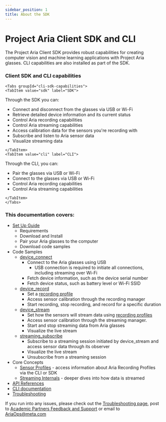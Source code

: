 ```yaml
---
sidebar_position: 1
title: About the SDK
---
```


# Project Aria Client SDK and CLI

The Project Aria Client SDK provides robust capabilities for creating computer vision and machine learning applications with Project Aria glasses. CLI capabilities are also installed as part of the SDK.


### Client SDK and CLI capabilities



```mdx-code-block
<Tabs groupId="cli-sdk-capabilities">
<TabItem value="sdk" label="SDK">
```

Through the SDK you can:
- Connect and disconnect from the glasses via USB or Wi-Fi
- Retrieve detailed device information and its current status
- Control Aria recording capabilities
- Control Aria streaming capabilities
- Access calibration data for the sensors you're recording with
- Subscribe and listen to Aria sensor data
- Visualize streaming data

```mdx-code-block
</TabItem>
<TabItem value="cli" label="CLI">
```

Through the CLI, you can:
- Pair the glasses via USB or Wi-Fi
- Connect to the glasses via USB or Wi-Fi
- Control Aria recording capabilities
- Control Aria streaming capabilities

```mdx-code-block
</TabItem>
</Tabs>
```


### This documentation covers:

* [Set Up Guide](/docs/ARK/sdk/setup)
    * Requirements
    * Download and Install
    * Pair your Aria glasses to the computer
    * Download code samples
* Code Samples
    * [device_connect](/docs/ARK/sdk/samples/device_connection)
        * Connect to the Aria glasses using USB
            * USB connection is required to initiate all connections, including streaming over Wi-Fi
        * Fetch device information, such as the device serial number
        * Fetch device status, such as battery level or Wi-Fi SSID
    * [device_record](/docs/ARK/sdk/samples/device_recording)
        * Set a [recording profile](/docs/tech_spec/recording_profiles)
        * Access sensor calibration through the recording manager
        * Start recording, stop recording, and record for a specific duration
    * [device_stream](/docs/ARK/sdk/samples/device_stream)
        * Set how the sensors will stream data using [recording profiles](/docs/tech_spec/recording_profiles)
        * Access sensor calibration through the streaming manager.
        * Start and stop streaming data from Aria glasses
        * Visualize the live stream
    * [streaming_subscribe](/docs/ARK/sdk/samples/streaming_subscribe)
        * Subscribe to a streaming session initiated by device_stream and access sensor data through its observer
        * Visualize the live stream
        * Unsubscribe from a streaming session
* Core Concepts
    * [Sensor Profiles](/docs/ARK/sdk/concepts/sdk_sensor_profiles) - access information about Aria Recording Profiles via the CLI or SDK
    * [Streaming Internals](/docs/ARK/sdk/concepts/streaming_internals) - deeper dives into how data is streamed
* [API References](/docs/ARK/sdk/api_reference)
* [CLI documentation](/docs/ARK/sdk/cli/cli.mdx)
* [Troubleshooting](/docs/ARK/sdk/sdk_troubleshooting)

If you run into any issues, please check out the [Troubleshooting page](/docs/ARK/sdk/sdk_troubleshooting), post to [Academic Partners Feedback and Support](/docs/ARK/workplacegroup) or email to AriaOps@meta.com
